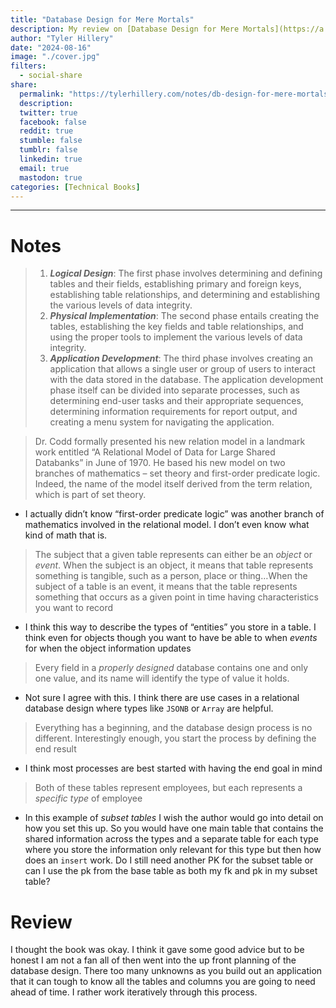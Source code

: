 ```yaml
---
title: "Database Design for Mere Mortals"
description: My review on [Database Design for Mere Mortals](https://a.co/d/aRtxv9r) by Michael Hernandez
author: "Tyler Hillery"
date: "2024-08-16"
image: "./cover.jpg"
filters:
  - social-share
share:
  permalink: "https://tylerhillery.com/notes/db-design-for-mere-mortals/"
  description:
  twitter: true
  facebook: false
  reddit: true
  stumble: false
  tumblr: false
  linkedin: true
  email: true
  mastodon: true
categories: [Technical Books]
---
```


------------------------------------------------------------------------

# Notes

> 1. ***Logical Design***: The first phase involves determining and defining tables and their fields, establishing primary and foreign keys, establishing table relationships, and determining and establishing the various levels of data integrity.
> 2. ***Physical Implementation***: The second phase entails creating the tables, establishing the key fields and table relationships, and using the proper tools to implement the various levels of data integrity.
> 3. ***Application Development***: The third phase involves creating an application that allows a single user or group of users to interact with the data stored in the database. The application development phase itself can be divided into separate processes, such as determining end-user tasks and their appropriate sequences, determining information requirements for report output, and creating a menu system for navigating the application.

> Dr. Codd formally presented his new relation model in a landmark work entitled "A Relational Model of Data for Large Shared Databanks" in June of 1970. He based his new model on two branches of mathematics -- set theory and first-order predicate logic. Indeed, the name of the model itself derived from the term relation, which is part of set theory. 

- I actually didn't know "first-order predicate logic" was another branch of mathematics involved in the relational model. I don't even know what kind of math that is. 

> The subject that a given table represents can either be an *object* or *event*. When the subject is an object, it means that table represents something is tangible, such as a person, place or thing...When the subject of a table is an event, it means that the table represents something that occurs as a given point in time having characteristics you want to record

- I think this way to describe the types of "entities" you store in a table. I think even for objects though you want to have be able to when *events* for when the object information updates 

> Every field in a *properly designed* database contains one and only one value, and its name will identify the type of value it holds.

- Not sure I agree with this. I think there are use cases in a relational database design where types like `JSONB` or `Array` are helpful.

> Everything has a beginning, and the database design process is no different. Interestingly enough, you start the process by defining the end result

- I think most processes are best started with having the end goal in mind

> Both of these tables represent employees, but each represents a *specific type* of employee 

- In this example of *subset tables* I wish the author would go into detail on how you set this up. So you would have one main table that contains the shared information across the types and a separate table for each type where you store the information only relevant for this type but then how does an `insert` work. Do I still need another PK for the subset table or can I use the pk from the base table as both my fk and pk in my subset table?

# Review

I thought the book was okay. I think it gave some good advice but to be honest I am not a fan all of then went into the up front planning of the database design. There too many unknowns as you build out an application that it can tough to know all the tables and columns you are going to need ahead of time. I rather work iteratively through this process.